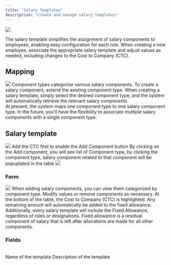 ```yaml
---
title: "Salary Templates"
description: "Create and manage salary templates"
---
```

  
<Frame>
  <img  src="/images/payroll/salary-template.png"/>
</Frame> 

The salary template simplifies the assignment of salary components to employees, enabling easy configuration for each role. When creating a new employee, associate the appropriate salary template and adjust values as needed, including changes to the Cost to Company (CTC).
 
## Mapping
<Frame>
  <img  src="/images/payroll/salary-template-flow.png"/>
</Frame> 

<CardGroup cols={1}>
  <Card title="Create a component type" icon="square-1">
    Component types categorize various salary components.
  </Card>
  <Card title="Salary Component" icon="square-2">
    To create a salary component, extend the existing component type.
  </Card>
  <Card title="Salary Template" icon="square-3">
    When creating a salary template, simply select the desired component type, and the system will automatically retrieve the relevant salary components. 
     <br/>
    <Accordion title="Please note before creating salary template.">
      At present, the system maps one component type to one salary component type. In the future, you'll have the flexibility to associate multiple salary components with a single component type.
    </Accordion>
  </Card> 
</CardGroup> 

## Salary template

<Frame>
  <img src="/images/payroll/salary-template-form.png"/>
</Frame>  
<Note>Add the CTC first to enable the Add Component button</Note>
By clicking on the Add component, you will see list of Component type, by clicking the component type, salary component related to that component will be popuplated in the table
<Frame>
  <img src="/images/payroll/salary-template-dropdown.png"/>
</Frame>  

### Form

<Frame>
  <img src="/images/payroll/salary-template-form-2.png"/>
</Frame>  
When adding salary components, you can view them categorized by component type. Modify values or remove components as necessary. At the bottom of the table, the Cost to Company (CTC) is highlighted. Any remaining amount will automatically be added to the fixed allowance. Additionally, every salary template will include the Fixed Allowance, regardless of roles or designations.
<Info>
  Fixed allowance is a residual component of salary that is left after allocations are made for all other components.
</Info>


### Fields
 <br/>
<ParamField body="Template Name" type="string"  required>
Name of the template
</ParamField>
<ParamField body="Template Description" type="string"  required>
Description of the template
</ParamField> 